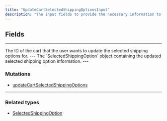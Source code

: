 ```yaml
---
title: "UpdateCartSelectedShippingOptionsInput"
description: "The input fields to provide the necessary information to update a shipping method associated with a specific store"
---
```


## Fields

---

<ParamField path="id" type="ID!">
The ID of the cart that the user wants to update the selected shipping options for.
</ParamField>
---

<ParamField path="shippingOptions" type="SelectedShippingOption!!">
  The `SelectedShippingOption` object containing the updated selected shipping option information.
</ParamField>
---

### Mutations

* [updateCartSelectedShippingOptions](/api-reference/updatecartselectedshippingoptions)

---

### Related types

* [SelectedShippingOption](/api-reference/selectedshippingoption)